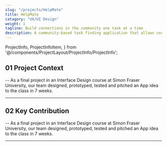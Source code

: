 ```yaml
---
slug: "/projects/HelpMate"
title: HelpMate
catagory: "UX/UI Design"
weight: 1
tagline: Build connections in the community one task at a time
description: A community-based task finding application that allows users to help their community members with household chores.
---
```


  ProjectInfo,
  ProjectInfoItem,
} from '@/components/ProjectLayout/ProjectInfo/ProjectInfo';

## 01 Project Context
-- As a final project in an Interface Design course at Simon Fraser University, our team designed, prototyped, tested and pitched an App idea to the class in 7 weeks.

<ProjectInfo>
  <ProjectInfoItem
    fieldName="My Role"
    value="UX/UI Design, Illustration"
  />
  <ProjectInfoItem
    fieldName="Project Scope"
    value="7 weeks school porject"
  />
  <ProjectInfoItem fieldName="Tools" value="Figma" />
  <ProjectInfoItem
    fieldName="Team"
    value="Jessie Li, Jennifer Ho, Mattias Hallin, Alvin Leung"
  />
</ProjectInfo>

***

## 02 Key Contribution
-- As a final project in an Interface Design course at Simon Fraser University, our team designed, prototyped, tested and pitched an App idea to the class in 7 weeks.


***
